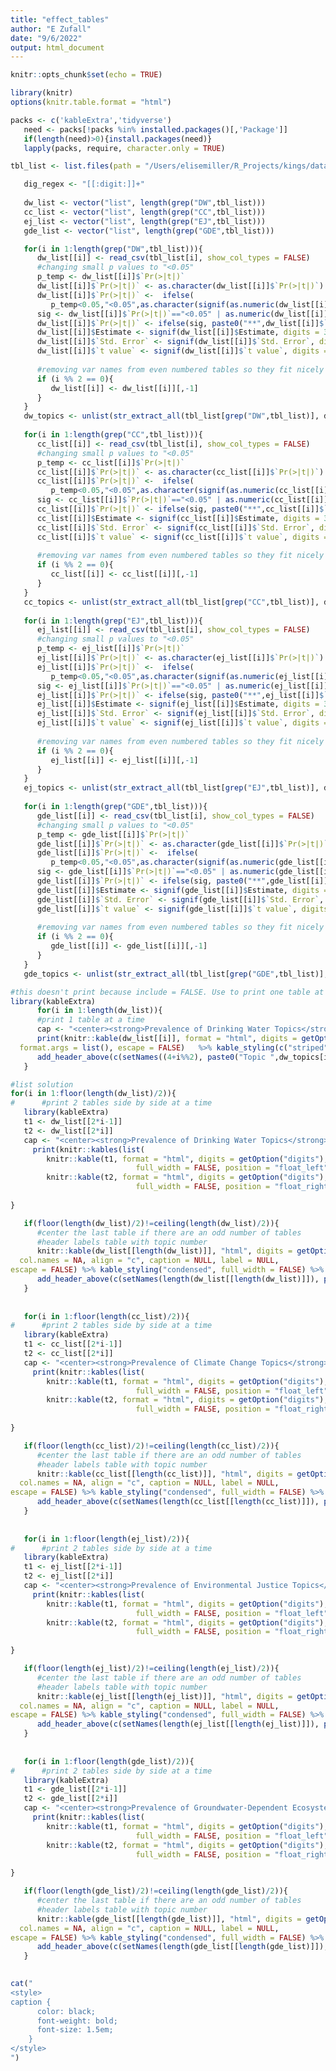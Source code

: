 ```yaml
---
title: "effect_tables"
author: "E Zufall"
date: "9/6/2022"
output: html_document
---
```






```r
knitr::opts_chunk$set(echo = TRUE)
```


```r
library(knitr)
options(knitr.table.format = "html") 

packs <- c('kableExtra','tidyverse')
   need <- packs[!packs %in% installed.packages()[,'Package']]
   if(length(need)>0){install.packages(need)}
   lapply(packs, require, character.only = TRUE)
```   

```r

tbl_list <- list.files(path = "/Users/elisemiller/R_Projects/kings/data_temp", pattern = "eftbl", full.names = T)

   dig_regex <- "[[:digit:]]+"
   
   dw_list <- vector("list", length(grep("DW",tbl_list)))  
   cc_list <- vector("list", length(grep("CC",tbl_list)))
   ej_list <- vector("list", length(grep("EJ",tbl_list)))
   gde_list <- vector("list", length(grep("GDE",tbl_list)))

   for(i in 1:length(grep("DW",tbl_list))){
      dw_list[[i]] <- read_csv(tbl_list[i], show_col_types = FALSE)
      #changing small p values to "<0.05"
      p_temp <- dw_list[[i]]$`Pr(>|t|)`
      dw_list[[i]]$`Pr(>|t|)` <- as.character(dw_list[[i]]$`Pr(>|t|)`)
      dw_list[[i]]$`Pr(>|t|)` <-  ifelse(
         p_temp<0.05,"<0.05",as.character(signif(as.numeric(dw_list[[i]]$`Pr(>|t|)`),digits = 2)))
      sig <- dw_list[[i]]$`Pr(>|t|)`=="<0.05" | as.numeric(dw_list[[i]]$`Pr(>|t|)`)<=0.05
      dw_list[[i]]$`Pr(>|t|)` <- ifelse(sig, paste0("**",dw_list[[i]]$`Pr(>|t|)`,"**"),dw_list[[i]]$`Pr(>|t|)`)
      dw_list[[i]]$Estimate <- signif(dw_list[[i]]$Estimate, digits = 3)
      dw_list[[i]]$`Std. Error` <- signif(dw_list[[i]]$`Std. Error`, digits = 3)
      dw_list[[i]]$`t value` <- signif(dw_list[[i]]$`t value`, digits = 3)
         
      #removing var names from even numbered tables so they fit nicely
      if (i %% 2 == 0){
         dw_list[[i]] <- dw_list[[i]][,-1]
      }
   }
   dw_topics <- unlist(str_extract_all(tbl_list[grep("DW",tbl_list)], dig_regex))
   
   for(i in 1:length(grep("CC",tbl_list))){
      cc_list[[i]] <- read_csv(tbl_list[i], show_col_types = FALSE)
      #changing small p values to "<0.05"
      p_temp <- cc_list[[i]]$`Pr(>|t|)`
      cc_list[[i]]$`Pr(>|t|)` <- as.character(cc_list[[i]]$`Pr(>|t|)`)
      cc_list[[i]]$`Pr(>|t|)` <-  ifelse(
         p_temp<0.05,"<0.05",as.character(signif(as.numeric(cc_list[[i]]$`Pr(>|t|)`),digits = 2)))
      sig <- cc_list[[i]]$`Pr(>|t|)`=="<0.05" | as.numeric(cc_list[[i]]$`Pr(>|t|)`)<=0.05
      cc_list[[i]]$`Pr(>|t|)` <- ifelse(sig, paste0("**",cc_list[[i]]$`Pr(>|t|)`,"**"),cc_list[[i]]$`Pr(>|t|)`)
      cc_list[[i]]$Estimate <- signif(cc_list[[i]]$Estimate, digits = 3)
      cc_list[[i]]$`Std. Error` <- signif(cc_list[[i]]$`Std. Error`, digits = 3)
      cc_list[[i]]$`t value` <- signif(cc_list[[i]]$`t value`, digits = 3)
         
      #removing var names from even numbered tables so they fit nicely
      if (i %% 2 == 0){
         cc_list[[i]] <- cc_list[[i]][,-1]
      }
   }
   cc_topics <- unlist(str_extract_all(tbl_list[grep("CC",tbl_list)], dig_regex))
   
   for(i in 1:length(grep("EJ",tbl_list))){
      ej_list[[i]] <- read_csv(tbl_list[i], show_col_types = FALSE)
      #changing small p values to "<0.05"
      p_temp <- ej_list[[i]]$`Pr(>|t|)`
      ej_list[[i]]$`Pr(>|t|)` <- as.character(ej_list[[i]]$`Pr(>|t|)`)
      ej_list[[i]]$`Pr(>|t|)` <-  ifelse(
         p_temp<0.05,"<0.05",as.character(signif(as.numeric(ej_list[[i]]$`Pr(>|t|)`),digits = 2)))
      sig <- ej_list[[i]]$`Pr(>|t|)`=="<0.05" | as.numeric(ej_list[[i]]$`Pr(>|t|)`)<=0.05
      ej_list[[i]]$`Pr(>|t|)` <- ifelse(sig, paste0("**",ej_list[[i]]$`Pr(>|t|)`,"**"),ej_list[[i]]$`Pr(>|t|)`)
      ej_list[[i]]$Estimate <- signif(ej_list[[i]]$Estimate, digits = 3)
      ej_list[[i]]$`Std. Error` <- signif(ej_list[[i]]$`Std. Error`, digits = 3)
      ej_list[[i]]$`t value` <- signif(ej_list[[i]]$`t value`, digits = 3)
         
      #removing var names from even numbered tables so they fit nicely
      if (i %% 2 == 0){
         ej_list[[i]] <- ej_list[[i]][,-1]
      }
   }
   ej_topics <- unlist(str_extract_all(tbl_list[grep("EJ",tbl_list)], dig_regex))
   
   for(i in 1:length(grep("GDE",tbl_list))){
      gde_list[[i]] <- read_csv(tbl_list[i], show_col_types = FALSE)
      #changing small p values to "<0.05"
      p_temp <- gde_list[[i]]$`Pr(>|t|)`
      gde_list[[i]]$`Pr(>|t|)` <- as.character(gde_list[[i]]$`Pr(>|t|)`)
      gde_list[[i]]$`Pr(>|t|)` <-  ifelse(
         p_temp<0.05,"<0.05",as.character(signif(as.numeric(gde_list[[i]]$`Pr(>|t|)`),digits = 2)))
      sig <- gde_list[[i]]$`Pr(>|t|)`=="<0.05" | as.numeric(gde_list[[i]]$`Pr(>|t|)`)<=0.05
      gde_list[[i]]$`Pr(>|t|)` <- ifelse(sig, paste0("**",gde_list[[i]]$`Pr(>|t|)`,"**"),gde_list[[i]]$`Pr(>|t|)`)
      gde_list[[i]]$Estimate <- signif(gde_list[[i]]$Estimate, digits = 3)
      gde_list[[i]]$`Std. Error` <- signif(gde_list[[i]]$`Std. Error`, digits = 3)
      gde_list[[i]]$`t value` <- signif(gde_list[[i]]$`t value`, digits = 3)
         
      #removing var names from even numbered tables so they fit nicely
      if (i %% 2 == 0){
         gde_list[[i]] <- gde_list[[i]][,-1]
      }
   }
   gde_topics <- unlist(str_extract_all(tbl_list[grep("GDE",tbl_list)], dig_regex))
```

```r
#this doesn't print because include = FALSE. Use to print one table at a time
library(kableExtra)
      for(i in 1:length(dw_list)){
      #print 1 table at a time
      cap <- "<center><strong>Prevalence of Drinking Water Topics</strong></center>"
      print(knitr::kable(dw_list[[i]], format = "html", digits = getOption("digits"), align = "l", caption = ifelse(i==1,cap,""), label = NULL, 
  format.args = list(), escape = FALSE)   %>% kable_styling(c("striped","condensed"),full_width = FALSE)  %>% 
      add_header_above(c(setNames((4+i%%2), paste0("Topic ",dw_topics[i])))))
   }

```


```r
#list solution
for(i in 1:floor(length(dw_list)/2)){
#      #print 2 tables side by side at a time
   library(kableExtra)
   t1 <- dw_list[[2*i-1]]
   t2 <- dw_list[[2*i]]
   cap <- "<center><strong>Prevalence of Drinking Water Topics</strong></center>"
     print(knitr::kables(list(
        knitr::kable(t1, format = "html", digits = getOption("digits"), align = "l", label = NULL, escape = FALSE) %>% kable_styling(bootstrap_options = c("condensed"),
                            full_width = FALSE, position = "float_left")  ,   
        knitr::kable(t2, format = "html", digits = getOption("digits"), align = "r", label = NULL, escape = FALSE) %>% kable_styling(bootstrap_options = c("condensed"),
                            full_width = FALSE, position = "float_right")), caption = ifelse(i==1,cap,"") ) %>% add_header_above(c(paste0("Topic ",dw_topics[2*i-1]),paste0("Topic ",dw_topics[2*i]))))
 
}     

   if(floor(length(dw_list)/2)!=ceiling(length(dw_list)/2)){
      #center the last table if there are an odd number of tables
      #header labels table with topic number
      knitr::kable(dw_list[[length(dw_list)]], "html", digits = getOption("digits"), row.names = NA,
  col.names = NA, align = "c", caption = NULL, label = NULL,
escape = FALSE) %>% kable_styling("condensed", full_width = FALSE) %>% 
      add_header_above(c(setNames(length(dw_list[[length(dw_list)]]), paste0("Topic ",dw_topics[length(dw_topics)]))))
   }
   
   
   for(i in 1:floor(length(cc_list)/2)){
#      #print 2 tables side by side at a time
   library(kableExtra)
   t1 <- cc_list[[2*i-1]]
   t2 <- cc_list[[2*i]]
   cap <- "<center><strong>Prevalence of Climate Change Topics</strong></center>"
     print(knitr::kables(list(
        knitr::kable(t1, format = "html", digits = getOption("digits"), align = "l", label = NULL, escape = FALSE) %>% kable_styling(bootstrap_options = c("condensed"),
                            full_width = FALSE, position = "float_left")  ,   
        knitr::kable(t2, format = "html", digits = getOption("digits"), align = "r", label = NULL, escape = FALSE) %>% kable_styling(bootstrap_options = c("condensed"),
                            full_width = FALSE, position = "float_right")), caption = ifelse(i==1,cap,"") ) %>% add_header_above(c(paste0("Topic ",cc_topics[2*i-1]),paste0("Topic ",cc_topics[2*i]))))
 
}     

   if(floor(length(cc_list)/2)!=ceiling(length(cc_list)/2)){
      #center the last table if there are an odd number of tables
      #header labels table with topic number
      knitr::kable(cc_list[[length(cc_list)]], "html", digits = getOption("digits"), row.names = NA,
  col.names = NA, align = "c", caption = NULL, label = NULL,
escape = FALSE) %>% kable_styling("condensed", full_width = FALSE) %>% 
      add_header_above(c(setNames(length(cc_list[[length(cc_list)]]), paste0("Topic ",cc_topics[length(cc_topics)]))))
   }
   
   
   for(i in 1:floor(length(ej_list)/2)){
#      #print 2 tables side by side at a time
   library(kableExtra)
   t1 <- ej_list[[2*i-1]]
   t2 <- ej_list[[2*i]]
   cap <- "<center><strong>Prevalence of Environmental Justice Topics</strong></center>"
     print(knitr::kables(list(
        knitr::kable(t1, format = "html", digits = getOption("digits"), align = "l", label = NULL, escape = FALSE) %>% kable_styling(bootstrap_options = c("condensed"),
                            full_width = FALSE, position = "float_left")  ,   
        knitr::kable(t2, format = "html", digits = getOption("digits"), align = "r", label = NULL, escape = FALSE) %>% kable_styling(bootstrap_options = c("condensed"),
                            full_width = FALSE, position = "float_right")), caption = ifelse(i==1,cap,"") ) %>% add_header_above(c(paste0("Topic ",ej_topics[2*i-1]),paste0("Topic ",ej_topics[2*i]))))
 
}     

   if(floor(length(ej_list)/2)!=ceiling(length(ej_list)/2)){
      #center the last table if there are an odd number of tables
      #header labels table with topic number
      knitr::kable(ej_list[[length(ej_list)]], "html", digits = getOption("digits"), row.names = NA,
  col.names = NA, align = "c", caption = NULL, label = NULL,
escape = FALSE) %>% kable_styling("condensed", full_width = FALSE) %>% 
      add_header_above(c(setNames(length(ej_list[[length(ej_list)]]), paste0("Topic ",ej_topics[length(ej_topics)]))))
   }
   
   
   for(i in 1:floor(length(gde_list)/2)){
#      #print 2 tables side by side at a time
   library(kableExtra)
   t1 <- gde_list[[2*i-1]]
   t2 <- gde_list[[2*i]]
   cap <- "<center><strong>Prevalence of Groundwater-Dependent Ecosystem Topics</strong></center>"
     print(knitr::kables(list(
        knitr::kable(t1, format = "html", digits = getOption("digits"), align = "l", label = NULL, escape = FALSE) %>% kable_styling(bootstrap_options = c("condensed"),
                            full_width = FALSE, position = "float_left")  ,   
        knitr::kable(t2, format = "html", digits = getOption("digits"), align = "r", label = NULL, escape = FALSE) %>% kable_styling(bootstrap_options = c("condensed"),
                            full_width = FALSE, position = "float_right")), caption = ifelse(i==1,cap,"") ) %>% add_header_above(c(paste0("Topic ",gde_topics[2*i-1]),paste0("Topic ",gde_topics[2*i]))))
 
}     

   if(floor(length(gde_list)/2)!=ceiling(length(gde_list)/2)){
      #center the last table if there are an odd number of tables
      #header labels table with topic number
      knitr::kable(gde_list[[length(gde_list)]], "html", digits = getOption("digits"), row.names = NA,
  col.names = NA, align = "c", caption = NULL, label = NULL,
escape = FALSE) %>% kable_styling("condensed", full_width = FALSE) %>% 
      add_header_above(c(setNames(length(gde_list[[length(gde_list)]]), paste0("Topic ",gde_topics[length(gde_topics)]))))
   }
   

```

```r
cat("
<style>
caption {
      color: black;
      font-weight: bold;
      font-size: 1.5em;
    }
</style>
")
```

